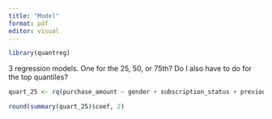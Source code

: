 ```yaml
---
title: "Model"
format: pdf
editor: visual
---
```


```r
library(quantreg)
```

3 regression models. One for the 25, 50, or 75th? Do I also have to do for the top quantiles?

```r
quart_25 <- rq(purchase_amount ~ gender + subscription_status + previous_purchases + shipping_type + discount_applied + promo_code, data = df, tau = 0.75)
```

```r
round(summary(quart_25)$coef, 2)
```
